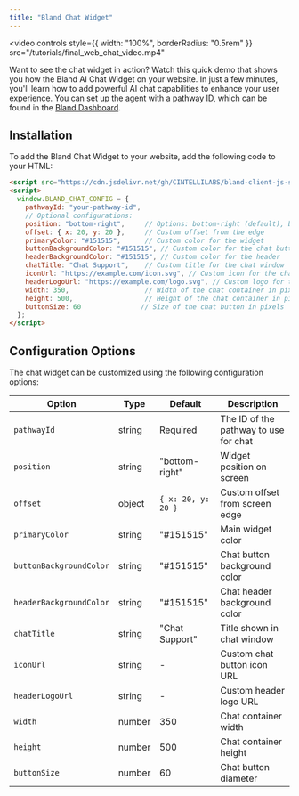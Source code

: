```yaml
---
title: "Bland Chat Widget"
---
```


<video 
  controls
  style={{ width: "100%", borderRadius: "0.5rem" }}
  src="/tutorials/final_web_chat_video.mp4"
>
  <track kind="captions" />
</video>

Want to see the chat widget in action? Watch this quick demo that shows you how the Bland AI Chat Widget on your website. In just a few minutes, you'll learn how to add powerful AI chat capabilities to enhance your user experience. You can set up the agent with a pathway ID, which can be found in the [Bland Dashboard](https://app.bland.ai/dashboard/convo-pathways).

## Installation

To add the Bland Chat Widget to your website, add the following code to your HTML:

```html
<script src="https://cdn.jsdelivr.net/gh/CINTELLILABS/bland-client-js-sdk@main/dist/lib/chat-widget.js"></script>
<script>
  window.BLAND_CHAT_CONFIG = {
    pathwayId: "your-pathway-id",
    // Optional configurations:
    position: "bottom-right",     // Options: bottom-right (default), bottom-left, top-right, top-left
    offset: { x: 20, y: 20 },     // Custom offset from the edge
    primaryColor: "#151515",      // Custom color for the widget
    buttonBackgroundColor: "#151515", // Custom color for the chat button
    headerBackgroundColor: "#151515", // Custom color for the header
    chatTitle: "Chat Support",    // Custom title for the chat window
    iconUrl: "https://example.com/icon.svg", // Custom icon for the chat button
    headerLogoUrl: "https://example.com/logo.svg", // Custom logo for the header
    width: 350,                   // Width of the chat container in pixels
    height: 500,                  // Height of the chat container in pixels
    buttonSize: 60               // Size of the chat button in pixels
  };
</script>
```

## Configuration Options

The chat widget can be customized using the following configuration options:

| Option | Type | Default | Description |
|--------|------|---------|-------------|
| `pathwayId` | string | Required | The ID of the pathway to use for chat |
| `position` | string | "bottom-right" | Widget position on screen |
| `offset` | object | `{ x: 20, y: 20 }` | Custom offset from screen edge |
| `primaryColor` | string | "#151515" | Main widget color |
| `buttonBackgroundColor` | string | "#151515" | Chat button background color |
| `headerBackgroundColor` | string | "#151515" | Chat header background color |
| `chatTitle` | string | "Chat Support" | Title shown in chat window |
| `iconUrl` | string | - | Custom chat button icon URL |
| `headerLogoUrl` | string | - | Custom header logo URL |
| `width` | number | 350 | Chat container width |
| `height` | number | 500 | Chat container height |
| `buttonSize` | number | 60 | Chat button diameter |